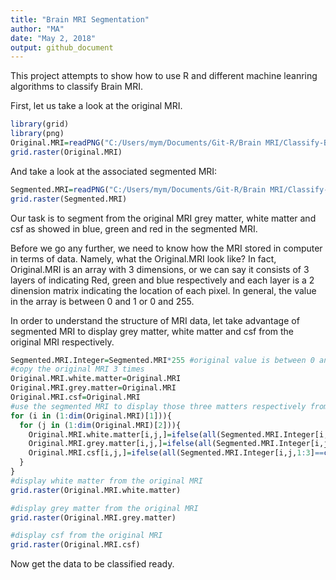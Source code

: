 ---
title: "Brain MRI Segmentation"
author: "MA"
date: "May 2, 2018"
output: github_document
---

This project attempts to show how to use R and different machine leanring algorithms to classify Brain MRI.

First, let us take a look at the original MRI.
```{r,echo=TRUE, warning=FALSE}
library(grid)
library(png)
Original.MRI=readPNG("C:/Users/mym/Documents/Git-R/Brain MRI/Classify-Brain-MRI-by-Machine-Learning-in-R/110_2_orig.png")
grid.raster(Original.MRI)
```

And take a look at the associated segmented MRI: 

```{r, echo=TRUE, warning=FALSE}
Segmented.MRI=readPNG("C:/Users/mym/Documents/Git-R/Brain MRI/Classify-Brain-MRI-by-Machine-Learning-in-R/110_2_seg.png")
grid.raster(Segmented.MRI)
```

Our task is to segment from the original MRI grey matter, white matter and csf as showed in blue, green and red in the segmented MRI.

Before we go any further, we need to know how the MRI stored in computer in terms of data. Namely, what the Original.MRI look like? In fact, Original.MRI is an array with 3 dimensions, or we can say it consists of 3 layers of indicating Red, green and blue respectively and each layer is a 2 dinension matrix indicating the location of each pixel. In general, the value in the array is between 0 and 1 or 0 and 255.

In order to understand the structure of MRI data, let take advantage of segmented MRI to display grey matter, white matter and csf from the original MRI respectively. 

```{r,echo=TRUE, warning=FALSE}
Segmented.MRI.Integer=Segmented.MRI*255 #original value is between 0 and 1. This converts them into integers
#copy the original MRI 3 times
Original.MRI.white.matter=Original.MRI
Original.MRI.grey.matter=Original.MRI
Original.MRI.csf=Original.MRI
#use the segmented MRI to display those three matters respectively from the original MRI.
for (i in (1:dim(Original.MRI)[1])){
  for (j in (1:dim(Original.MRI)[2])){
    Original.MRI.white.matter[i,j,]=ifelse(all(Segmented.MRI.Integer[i,j,1:3]==c(0,255,0)),c(1,1,1),c(0,0,0))
    Original.MRI.grey.matter[i,j,]=ifelse(all(Segmented.MRI.Integer[i,j,1:3]==c(0,0,255)),c(1,1,1),c(0,0,0))
    Original.MRI.csf[i,j,]=ifelse(all(Segmented.MRI.Integer[i,j,1:3]==c(255,0,0)),c(1,1,1),c(0,0,0))
  }
}
#display white matter from the original MRI
grid.raster(Original.MRI.white.matter)
```

```{r, echo=TRUE}
#display grey matter from the original MRI
grid.raster(Original.MRI.grey.matter)
```

```{r,echo=TRUE}
#display csf from the original MRI
grid.raster(Original.MRI.csf)
```

Now get the data to be classified ready.
